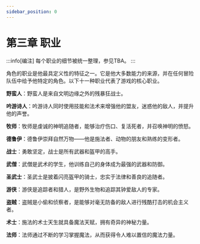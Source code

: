 ```yaml
---
sidebar_position: 0
---
```


# 第三章 职业

:::info[编注]
每个职业的细节被统一整理，参见TBA。
:::

角色的职业是他最具定义性的特征之一。它是他大多数能力的来源，并在任何冒险队伍中给予他特定的角色。以下十一种职业代表了游戏的核心职业。

**野蛮人**：野蛮人是来自文明边缘之外的残暴狂战士。

**吟游诗人**：吟游诗人同时使用技能和法术来增强他的盟友，迷惑他的敌人，并提升他的声誉。

**牧师**：牧师是虔诚的神明追随者，能够治疗伤口、复活死者，并召唤神明的愤怒。

**德鲁伊**：德鲁伊崇拜自然万物——他是施法者、动物的朋友和熟练的变形者。

**战士**：勇敢坚定，战士是所有武器和盔甲的高手。

**武僧**：武僧是武术的学生，他训练自己的身体成为最强的武器和防御。

**圣武士**：圣武士是披着闪亮盔甲的骑士，忠实于法律和善良的追随者。

**游侠**：游侠是追踪者和猎人，是野外生物和追踪其钟爱敌人的专家。

**盗贼**：盗贼是小偷和侦察者，是能够对毫无防备的敌人进行残酷打击的机会主义者。

**术士**：施法的术士天生就具备魔法天赋，拥有奇异的神秘力量。

**法师**：法师通过不断的学习掌握魔法，从而获得令人难以置信的魔法力量。


<DocCardList />
